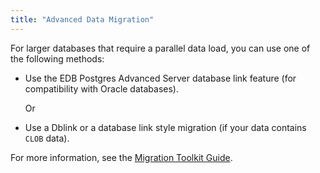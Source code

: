 ```yaml
---
title: "Advanced Data Migration"
---
```


<div id="mp_advanced_data_migration" class="registered_link"></div>

For larger databases that require a parallel data load, you can use one of the following methods:

-   Use the EDB Postgres Advanced Server database link feature (for compatibility with Oracle databases).

    Or

-   Use a Dblink or a database link style migration (if your data contains `CLOB` data).

For more information, see the [Migration Toolkit Guide](https://www.enterprisedb.com/edb-docs/p/edb-postgres-migration-toolkit).
